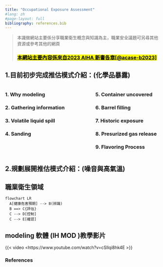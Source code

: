 ```yaml
---
title: "Occupational Exposure Assessment"
#lang: zh    
#page-layout: full
bibliography: references.bib
---
```


> 本識做網站主要係分享職業衛生概念與知識為主，職業安全議題可另尋其他資源或參考其他的網頁
>
> ### [[**本網站主要內容係來自2023 AIHA 新書各章**[@acase-b2023]]{.underline}]{.mark}

## 1.目前初步完成推估模式介紹：(化學品暴露)

:::::: columns
::: {.column width="45%"}
### 1. Why modeling

### 2. Gathering information

### 3. Volatile liquid spill

### 4. Sanding
:::

::: {.column width="10%"}
<!-- empty column to create gap -->
:::

::: {.column width="45%"}
### 5. Container uncovered

### 6. Barrel filling

### 7. Historic exposure

### 8. Presurized gas release

### 9. Flavoring Process
:::
::::::

## 2.規劃展開推估模式介紹：(噪音與高氣溫)

::: border
## 職業衛生領域

```mermaid
flowchart LR
  A[健康危害預期] --> B(辨識)
  B ==> C{評估}
  C --> D[控制] 
  C --> E[確認] 

```
:::

::: border
## modeling 軟體 (IH MOD )教學影片

{{< video <https://www.youtube.com/watch?v=cSIlqi8hk4E >}}
:::

### References {.unnumbered}
